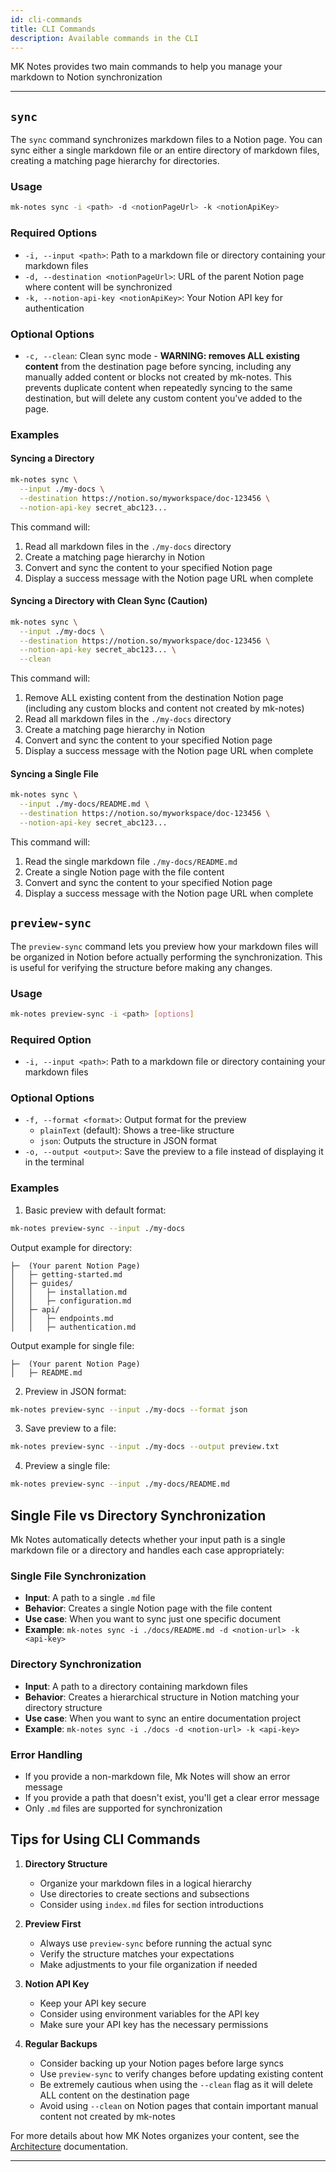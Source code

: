 ```yaml
---
id: cli-commands
title: CLI Commands
description: Available commands in the CLI
---
```


MK Notes provides two main commands to help you manage your markdown to Notion synchronization

---

## `sync`

The `sync` command synchronizes markdown files to a Notion page. You can sync either a single markdown file or an entire directory of markdown files, creating a matching page hierarchy for directories.

### Usage

```bash
mk-notes sync -i <path> -d <notionPageUrl> -k <notionApiKey>
```

### Required Options

- `-i, --input <path>`: Path to a markdown file or directory containing your markdown files
- `-d, --destination <notionPageUrl>`: URL of the parent Notion page where content will be synchronized
- `-k, --notion-api-key <notionApiKey>`: Your Notion API key for authentication

### Optional Options

- `-c, --clean`: Clean sync mode - **WARNING: removes ALL existing content** from the destination page before syncing, including any manually added content or blocks not created by mk-notes. This prevents duplicate content when repeatedly syncing to the same destination, but will delete any custom content you've added to the page.

### Examples

#### Syncing a Directory

```bash
mk-notes sync \
  --input ./my-docs \
  --destination https://notion.so/myworkspace/doc-123456 \
  --notion-api-key secret_abc123...
```

This command will:

1. Read all markdown files in the `./my-docs` directory
2. Create a matching page hierarchy in Notion
3. Convert and sync the content to your specified Notion page
4. Display a success message with the Notion page URL when complete

#### Syncing a Directory with Clean Sync (Caution)

```bash
mk-notes sync \
  --input ./my-docs \
  --destination https://notion.so/myworkspace/doc-123456 \
  --notion-api-key secret_abc123... \
  --clean
```

This command will:

1. Remove ALL existing content from the destination Notion page (including any custom blocks and content not created by mk-notes)
2. Read all markdown files in the `./my-docs` directory
3. Create a matching page hierarchy in Notion
4. Convert and sync the content to your specified Notion page
5. Display a success message with the Notion page URL when complete

#### Syncing a Single File

```bash
mk-notes sync \
  --input ./my-docs/README.md \
  --destination https://notion.so/myworkspace/doc-123456 \
  --notion-api-key secret_abc123...
```

This command will:

1. Read the single markdown file `./my-docs/README.md`
2. Create a single Notion page with the file content
3. Convert and sync the content to your specified Notion page
4. Display a success message with the Notion page URL when complete

## `preview-sync`

The `preview-sync` command lets you preview how your markdown files will be organized in Notion before actually performing the synchronization. This is useful for verifying the structure before making any changes.

### Usage

```bash
mk-notes preview-sync -i <path> [options]
```

### Required Option

- `-i, --input <path>`: Path to a markdown file or directory containing your markdown files

### Optional Options

- `-f, --format <format>`: Output format for the preview
  - `plainText` (default): Shows a tree-like structure
  - `json`: Outputs the structure in JSON format
- `-o, --output <output>`: Save the preview to a file instead of displaying it in the terminal

### Examples

1. Basic preview with default format:

```bash
mk-notes preview-sync --input ./my-docs
```

Output example for directory:

```
├─  (Your parent Notion Page)
│   ├─ getting-started.md
│   ├─ guides/
│   │   ├─ installation.md
│   │   ├─ configuration.md
│   ├─ api/
│   │   ├─ endpoints.md
│   │   ├─ authentication.md
```

Output example for single file:

```
├─  (Your parent Notion Page)
│   ├─ README.md
```

2. Preview in JSON format:

```bash
mk-notes preview-sync --input ./my-docs --format json
```

3. Save preview to a file:

```bash
mk-notes preview-sync --input ./my-docs --output preview.txt
```

4. Preview a single file:

```bash
mk-notes preview-sync --input ./my-docs/README.md
```

## Single File vs Directory Synchronization

Mk Notes automatically detects whether your input path is a single markdown file or a directory and handles each case appropriately:

### Single File Synchronization

- **Input**: A path to a single `.md` file
- **Behavior**: Creates a single Notion page with the file content
- **Use case**: When you want to sync just one specific document
- **Example**: `mk-notes sync -i ./docs/README.md -d <notion-url> -k <api-key>`

### Directory Synchronization

- **Input**: A path to a directory containing markdown files
- **Behavior**: Creates a hierarchical structure in Notion matching your directory structure
- **Use case**: When you want to sync an entire documentation project
- **Example**: `mk-notes sync -i ./docs -d <notion-url> -k <api-key>`

### Error Handling

- If you provide a non-markdown file, Mk Notes will show an error message
- If you provide a path that doesn't exist, you'll get a clear error message
- Only `.md` files are supported for synchronization

## Tips for Using CLI Commands

1. **Directory Structure**

   - Organize your markdown files in a logical hierarchy
   - Use directories to create sections and subsections
   - Consider using `index.md` files for section introductions

2. **Preview First**

   - Always use `preview-sync` before running the actual sync
   - Verify the structure matches your expectations
   - Make adjustments to your file organization if needed

3. **Notion API Key**

   - Keep your API key secure
   - Consider using environment variables for the API key
   - Make sure your API key has the necessary permissions

4. **Regular Backups**
   - Consider backing up your Notion pages before large syncs
   - Use `preview-sync` to verify changes before updating existing content
   - Be extremely cautious when using the `--clean` flag as it will delete ALL content on the destination page
   - Avoid using `--clean` on Notion pages that contain important manual content not created by mk-notes

For more details about how MK Notes organizes your content, see the [Architecture](./architecture) documentation.

---
